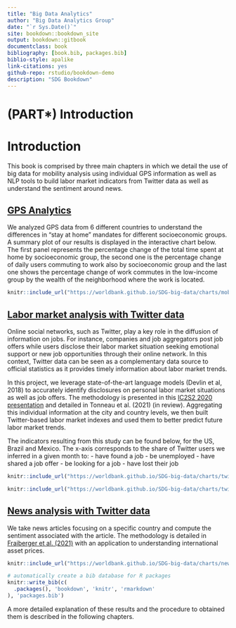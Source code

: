 ```yaml
---
title: "Big Data Analytics"
author: "Big Data Analytics Group"
date: "`r Sys.Date()`"
site: bookdown::bookdown_site
output: bookdown::gitbook
documentclass: book
bibliography: [book.bib, packages.bib]
biblio-style: apalike
link-citations: yes
github-repo: rstudio/bookdown-demo
description: "SDG Bookdown"
---
```


# (PART\*) Introduction {-}
# Introduction

This book is comprised by three main chapters in which we detail the use of big data for mobility
analysis using individual GPS information as well as NLP tools to build labor market indicators from Twitter data as well as understand the sentiment around news.

## [GPS Analytics](#gps)

We analyzed GPS data from 6 different countries to understand the differences in "stay at home" mandates for different socioeconomic groups.
A summary plot of our results is displayed in the interactive chart below. The first panel represents the percentage
change of the total time spent at home by socioeconomic group,
the second one is the percentage change of daily users commuting to work also by socioeconomic group and the last one
shows the percentage change of work commutes in the low-income group by the wealth of the neighborhood where the work is located.

```r
knitr::include_url("https://worldbank.github.io/SDG-big-data/charts/mobility-country.html", height = "750px")
```


## [Labor market analysis with Twitter data](#labor)

Online social networks, such as Twitter, play a key role in the diffusion of information on jobs. For instance, companies and job aggregators post job offers while users disclose their labor market situation seeking emotional support or new job opportunities through their online network. In this context, Twitter data can be seen as a complementary data source to official statistics as it provides timely information about labor market trends.

In this project, we leverage state-of-the-art language models (Devlin et al, 2018) to accurately identify disclosures on personal labor market situations as well as job offers. The methodology is presented in this [IC2S2 2020 presentation](https://www.youtube.com/watch?v=ZxFrtUW2dYA) and detailed in Tonneau et al. (2021) (in review). Aggregating this individual information at the city and country levels, we then built Twitter-based labor market indexes and used them to better predict future labor market trends.

The indicators resulting from this study can be found below, for the US, Brazil and Mexico. The x-axis corresponds to the share of Twitter users we inferred in a given month to:
- have found a job
- be unemployed
- have shared a job offer
- be looking for a job
- have lost their job

```r
knitr::include_url("https://worldbank.github.io/SDG-big-data/charts/twitter-country.html", height = "750px")
```

```r
knitr::include_url("https://worldbank.github.io/SDG-big-data/charts/twitter-city.html", height = "750px")
```

## [News analysis with Twitter data](#news)

We take news articles focusing on a specific country and compute the sentiment associated with the article. The methodology is detailed in [Fraiberger et al. (2021)](https://doi.org/10.1016/j.jinteco.2021.103526) with an application to understanding international asset prices. 
```r
knitr::include_url("https://worldbank.github.io/SDG-big-data/charts/news-sentiment-slider.html", height = "750px")
```

```r
# automatically create a bib database for R packages
knitr::write_bib(c(
  .packages(), 'bookdown', 'knitr', 'rmarkdown'
), 'packages.bib')
```

A more detailed explanation of these results and the procedure to obtained them is described in the following chapters.
